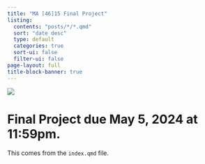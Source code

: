 ```yaml
---
title: "MA [46]15 Final Project"
listing:
  contents: "posts/*/*.qmd"
  sort: "date desc"
  type: default
  categories: true
  sort-ui: false
  filter-ui: false
page-layout: full
title-block-banner: true
---
```


![](images/factory.jpg)

# Final Project due May 5, 2024 at 11:59pm.

This comes from the `index.qmd` file.
